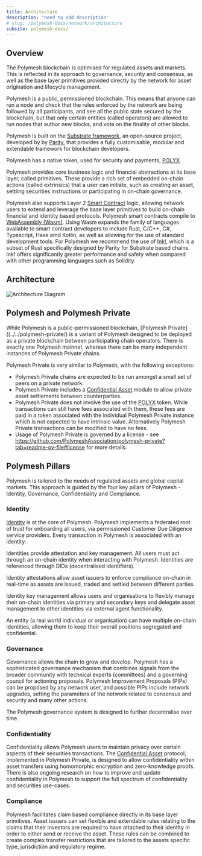 ```yaml
---
title: Architecture
description: 'need to add description'
# slug: /polymesh-docs/network/architecture
subsite: polymesh-docs/
---
```


## Overview

The Polymesh blockchain is optimised for regulated assets and markets. This is reflected in its approach to governance, security and consensus, as well as the base layer primitives provided directly by the network for asset origination and lifecycle management.

Polymesh is a public, permissioned blockchain. This means that anyone can run a node and check that the rules enforced by the network are being followed by all participants, and see all the public state secured by the blockchain, but that only certain entities (called operators) are allowed to run nodes that author new blocks, and vote on the finality of other blocks.

Polymesh is built on the [Substrate framework](https://substrate.io/), an open-source project, developed by by [Parity](https://www.parity.io/), that provides a fully customisable, modular and extendable framework for blockchain developers.

Polymesh has a native token, used for security and payments, [POLYX](../polyx/).

Polymesh provides core business logic and financial abstractions at its base layer, called primitives. These provide a rich set of embedded on-chain actions (called extrinsics) that a user can initiate, such as creating an asset, settling securities instructions or participating in on-chain governance.

Polymesh also supports Layer 2 [Smart Contract](../../primitives/smart-contracts/) logic, allowing network users to extend and leverage the base layer primitives to build on-chain financial and identity based protocols. Polymesh smart contracts compile to [WebAssembly (Wasm)](https://webassembly.org/). Using Wasm expands the family of languages available to smart contract developers to include Rust, C/C++, C#, Typescript, Haxe amd Kotlin, as well as allowing for the use of standard development tools. For Polymesh we recommend the use of [Ink!](https://ink.substrate.io/), which is a subset of Rust specifically designed by Parity for Substrate based chains. Ink! offers significantly greater performance and safety when compared with other programming languages such as Solidity.

## Architecture

![Architecture Diagram](../images/Polymesh_Architecture.png)

## Polymesh and Polymesh Private

While Polymesh is a public-permissioned blockchain, [Polymesh Private]((../../polymesh-private/) is a variant of Polymesh designed to be deployed as a private blockchain between participating chain operators. There is exactly one Polymesh mainnet, whereas there can be many independent instances of Polymesh Private chains.

Polymesh Private is very similar to Polymesh, with the following exceptions:
  - Polymesh Private chains are expected to be run amongst a small set of peers on a private network.
  - Polymesh Private includes a [Confidential Asset](../../polymesh-private/confidential-assets/) module to allow private asset settlements between counterparties.
  - Polymesh Private does not involve the use of the [POLYX](../polyx/) token. While transactions can still have fees associated with them, these fees are paid in a token associated with the individual Polymesh Private instance which is not expected to have intrinsic value. Alternatively Polymesh Private transactions can be modified to have no fees.
  - Usage of Polymesh Private is governed by a license - see https://github.com/PolymeshAssociation/polymesh-private?tab=readme-ov-file#license for more details.

## Polymesh Pillars

Polymesh is tailored to the needs of regulated assets and global capital markets. This approach is guided by the four key pillars of Polymesh - Identity, Governance, Confidentiality and Compliance.

### Identity

[Identity](../../primitives/identity/) is at the core of Polymesh. Polymesh implements a federated root of trust for onboarding all users, via permissioned Customer Due Diligence service providers. Every transaction in Polymesh is associated with an identity.

Identities provide attestation and key management. All users must act through an on-chain identity when interacting with Polymesh. Identities are referenced through DIDs (decentralised identifiers).

Identity attestations allow asset issuers to enforce compliance on-chain in real-time as assets are issued, traded and settled between different parties.

Identity key management allows users and organisations to flexibly manage their on-chain identities via primary and secondary keys and delegate asset management to other identities via external agent functionality.

An entity (a real world individual or organisation) can have multiple on-chain identities, allowing them to keep their overall positions segregated and confidential.

### Governance

Governance allows the chain to grow and develop. Polymesh has a sophisticated governance mechanism that combines signals from the broader community with technical experts (committees) and a governing council for actioning proposals. Polymesh Improvement Proposals (PIPs) can be proposed by any network user, and possible PIPs include network upgrades, setting the parameters of the network related to consensus and security and many other actions.

The Polymesh governance system is designed to further decentralise over time.

### Confidentiality

Confidentiality allows Polymesh users to maintain privacy over certain aspects of their securities transactions. The [Confidential Asset](../../polymesh-private/confidential-assets/) protocol, implemented in Polymesh Private, is designed to allow confidentiality within asset transfers using homomorphic encryption and zero-knowledge proofs. There is also ongoing research on how to improve and update confidentiality in Polymesh to support the full spectrum of confidentiality and securities use-cases.

### Compliance

Polymesh facilitates claim based compliance directly in its base layer primitives. Asset issuers can set flexible and extendable rules relating to the claims that their investors are required to have attached to their identity in order to either send or receive the asset. These rules can be combined to create complex transfer restrictions that are tailored to the assets specific type, jurisdiction and regulatory regime.
